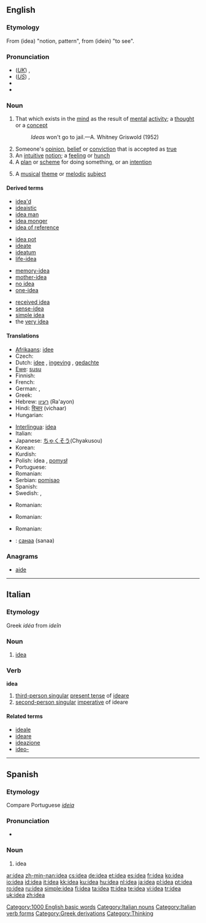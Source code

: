 ==English==

{{rank|electronic|sea|necessary|458|idea|reached|appeared|spoke}}

===Etymology===
From {{AGr.}} '''{{polytonic|[[ἰδέα]]}}''' (idea) "notion, pattern", from '''{{polytonic|[[ἰδεῖν]]}}''' (idein) "to see".

===Pronunciation===
* (''[[Received Pronunciation|UK]]'') {{IPA|/aɪˈdɪə/}}, {{SAMPA|/aI"dI@/}}
* (''[[General American|US]]'') {{IPA|/aɪˈdiːə/}}, {{SAMPA|/aI"di:@/}}
* {{audio|en-us-idea.ogg|Audio (US)}}
* {{rhymes|ɪə}}

===Noun===
{{wikipedia}}
{{en-noun}}

# That which exists in the [[mind]] as the result of [[mental]] [[activity]]; a [[thought]] or a [[concept]]
#: ''Ideas'' won't go to jail.—A. Whitney Griswold (1952)
# Someone's [[opinion]], [[belief]] or [[conviction]] that is accepted as [[true]]
# An [[intuitive]] [[notion]]; a [[feeling]] or [[hunch]]
# A [[plan]] or [[scheme]] for doing something, or an [[intention]]
# {{music}} A [[musical]] [[theme]] or [[melodic]] [[subject]]

{{rfc|This section includes terms derived from terms in this list (eg, "ideally" from "ideal") which should be moved out of this table; further, not all terms are derived from "idea": those beginning "ideo-" are certainly not}}

====Derived terms====
{{rel-top4|terms derived from idea}}
* [[idea'd]]
* [[ideaistic]]
* [[idea man]]
* [[idea monger]]
* [[idea of reference]]
{{rel-mid4}}
* [[idea pot]]
* [[ideate]]
* [[ideatum]]
* [[life-idea]]
{{rel-mid4}}
* [[memory-idea]]
* [[mother-idea]]
* [[no idea]]
* [[one-idea]]
{{rel-mid4}}
* [[received idea]]
* [[sense-idea]]
* [[simple idea]]
* the [[very idea]]
{{rel-bottom}}

====Translations====
{{trans-top|that which comes to mind}}
* [[Afrikaans]]: [[idee]]
* Czech: {{t-|cs|nápad|m}}
* Dutch: [[idee]] {{n}}, [[ingeving]] {{f}}, [[gedachte]] {{f}}
* [[Ewe]]: [[susu]] {{n}}
* Finnish: {{t+|fi|idea}}
* French: {{t+|fr|idée|f}}
* German: {{t+|de|Idee|f}}, {{t+|de|Ahnung|f}}
* Greek: {{t+|el|ιδέα|f|sc=Grek}}
* Hebrew: [[רעיון]] (Ra'ayon) {{m}}
* Hindi: [[विचार]] (vichaar)
* Hungarian: {{t+|hu|ötlet}}
{{trans-mid}}
* [[Interlingua]]: [[idea#Interlingua|idea]]
* Italian: {{t+|it|idea|f}}
* Japanese: [[ちゃくそう]](Chyakusou)
* Korean: {{ko-inline|생각|saenggak}}
* Kurdish: {{KUchar|[[بیروڕا]]}}
* Polish: idea {{f}}, [[pomysł]] {{m}}
* Portuguese: {{t+|pt|idéia|f}}
* Romanian: {{t+|ro|idee|f}}
* Serbian: [[pomisao]] {{f}}
* Spanish: {{t+|es|idea|f}}
* Swedish: {{t+|sv|idé}}, {{t+|sv|tanke}}
{{trans-bottom}}

{{trans-top|Opinion}}
* Romanian: {{t|ro|părere|f}}
{{trans-mid}}
{{trans-bottom}}

{{trans-top|Hunch}}
* Romanian: {{t|ro|bănuială|f}}
{{trans-mid}}
{{trans-bottom}}

{{trans-top|Plan}}
* Romanian: {{t+|ro|idee|f}}
{{trans-mid}}
{{trans-bottom}}
{{trans-top|Musical theme}}
{{trans-mid}}
{{trans-bottom}}

{{trans-top|to be checked}}
* {{ttbc|Mongolian}}: [[санаа]] (sanaa)
{{trans-mid}}
{{trans-bottom}}

===Anagrams===
* [[aide]]

[[Category:1000 English basic words]]

----

==Italian==

===Etymology===
Greek ''idéa'' from ''ideîn''

===Noun===
{{it-noun|ide|f|a|e}}

# [[idea#English|idea]]

===Verb===
'''idea'''

# [[third-person singular]] [[present tense]] of [[ideare]]
# [[second-person singular]] [[imperative]] of ideare

====Related terms====
* [[ideale]]
* [[ideare]]
* [[ideazione]]
* [[ideo-]]

[[Category:Italian nouns]]
[[Category:Italian verb forms]]

----

==Spanish==

===Etymology===
Compare Portuguese ''[[ideia]]''

===Pronunciation===
* {{IPA|/iˈðea/|lang=es}}

===Noun===
{{es-noun-f}}

# idea

[[Category:Greek derivations]]
[[Category:Thinking]]

[[ar:idea]]
[[zh-min-nan:idea]]
[[cs:idea]]
[[de:idea]]
[[et:idea]]
[[es:idea]]
[[fr:idea]]
[[ko:idea]]
[[io:idea]]
[[id:idea]]
[[it:idea]]
[[kk:idea]]
[[ku:idea]]
[[hu:idea]]
[[nl:idea]]
[[ja:idea]]
[[pl:idea]]
[[pt:idea]]
[[ro:idea]]
[[ru:idea]]
[[simple:idea]]
[[fi:idea]]
[[ta:idea]]
[[tt:idea]]
[[te:idea]]
[[vi:idea]]
[[tr:idea]]
[[uk:idea]]
[[zh:idea]]